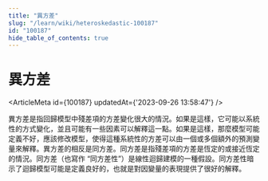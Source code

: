 ```yaml
---
title: "異方差"
slug: "/learn/wiki/heteroskedastic-100187"
id: "100187"
hide_table_of_contents: true
---
```



# 異方差

<ArticleMeta id={100187} updatedAt={'2023-09-26 13:58:47'} />
<div className='border-solid border-b border-t-0 my-4 border-[var(--ifm-color-gray-300)]' />

異方差是指回歸模型中殘差項的方差變化很大的情況。如果是這樣，它可能以系統性的方式變化，並且可能有一些因素可以解釋這一點。如果是這樣，那麼模型可能定義不好，應該修改模型，使得這種系統性的方差可以由一個或多個額外的預測變量來解釋。異方差的相反是同方差。同方差是指殘差項的方差是恆定的或接近恆定的情況。同方差（也寫作 “同方差性”）是線性迴歸建模的一種假設。同方差性暗示了迴歸模型可能是定義良好的，也就是對因變量的表現提供了很好的解釋。
